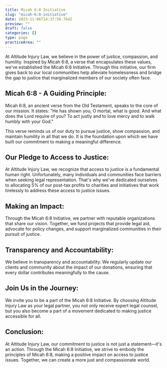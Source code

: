 ```yaml
---
title: Micah 6:8 Initiative
slug: "micah-6:8-initiative"
date: 2023-11-06T14:37:58.764Z
preview: ""
draft: false
categories: []
type: page
practiceArea: ""
---
```


At Altitude Injury Law, we believe in the power of justice, compassion, and humility. Inspired by Micah 6:8, a verse that encapsulates these values, we've established the Micah 6:8 Initiative. Through this initiative, our firm gives back to our local communities help alleviate homelessness and bridge the gap to justice that marginalized members of our society often face.

## Micah 6:8 - A Guiding Principle:
Micah 6:8, an ancient verse from the Old Testament, speaks to the core of our mission. It states: "He has shown you, O mortal, what is good. And what does the Lord require of you? To act justly and to love mercy and to walk humbly with your God."

This verse reminds us of our duty to pursue justice, show compassion, and maintain humility in all that we do. It is the foundation upon which we have built our commitment to making a meaningful difference.

## Our Pledge to Access to Justice:
At Altitude Injury Law, we recognize that access to justice is a fundamental human right. Unfortunately, many individuals and communities face barriers when seeking legal representation. That's why we've dedicated ourselves to allocating 5% of our post-tax profits to charities and initiatives that work tirelessly to address these access to justice issues.

## Making an Impact:
Through the Micah 6:8 Initiative, we partner with reputable organizations that share our vision. Together, we fund projects that provide legal aid, advocate for policy changes, and support marginalized communities in their pursuit of justice.

## Transparency and Accountability:
We believe in transparency and accountability. We regularly update our clients and community about the impact of our donations, ensuring that every dollar contributes meaningfully to the cause.

## Join Us in the Journey:
We invite you to be a part of the Micah 6:8 Initiative. By choosing Altitude Injury Law as your legal partner, you not only receive expert legal counsel, but you also become a part of a movement dedicated to making justice accessible for all.

## Conclusion:
At Altitude Injury Law, our commitment to justice is not just a statement—it's an action. Through the Micah 6:8 Initiative, we strive to embody the principles of Micah 6:8, making a positive impact on access to justice issues. Together, we can create a more just and compassionate world.